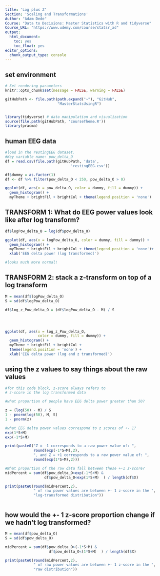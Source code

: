 ```yaml
---
title: 'Log plus Z'
Section: 'Scaling and Transformations'
Author: "Adam Dede"
Course: "Data to Decisions: Master Statistics with R and tidyverse"
Course_URL: "https://www.udemy.com/course/statsr_ad" 
output:
  html_document:
    toc: yes
    toc_float: yes
editor_options:
  chunk_output_type: console
---
```



## set environment

```r

# Set rendering parameters
knitr::opts_chunk$set(message = FALSE, warning = FALSE)

gitHubPath <- file.path(path.expand("~"), "GitHub", 
                        "MasterStatsUsingR")


library(tidyverse) # data manipulation and visualization
source(file.path(gitHubPath, 'courseTheme.R'))
library(pracma)

```

## human EEG data 

```r
#load in the restingEEG dataset. 
#Key variable name: pow_delta_O
df = read.csv(file.path(gitHubPath, 'data',
                              'restingEEG.csv'))

df$dummy = as.factor(1) 
df <- df %>% filter(pow_delta_O < 250, pow_delta_O > 0)

ggplot(df, aes(x = pow_delta_O, color = dummy, fill = dummy)) + 
  geom_histogram() + 
  myTheme + brightFil + brightCol + theme(legend.position = 'none')

```

## TRANSFORM 1: What do EEG power values look like after log transform? 

```r

df$logPow_delta_O = log(df$pow_delta_O)

ggplot(df, aes(x = logPow_delta_O, color = dummy, fill = dummy)) + 
  geom_histogram() + 
  myTheme + brightFil + brightCol + theme(legend.position = 'none')+ 
  xlab('EEG delta power (log transformed)') 

#looks much more normal! 


```


## TRANSFORM 2: stack a z-transform on top of a log transform

```r

M = mean(df$logPow_delta_O)
S = sd(df$logPow_delta_O)

df$log_z_Pow_delta_O = (df$logPow_delta_O - M) / S




ggplot(df, aes(x = log_z_Pow_delta_O, 
               color = dummy, fill = dummy)) + 
  geom_histogram() + 
  myTheme + brightFil + brightCol + 
  theme(legend.position = 'none') + 
  xlab('EEG delta power (log and z transformed)') 


```

## using the z values to say things about the raw values

```r

#for this code block, z-score always refers to 
# z-score in the log transformed data

#what proportion of people have EEG delta power greater than 50? 

z = (log(50) - M) / S
1 - pnorm(log(50), M, S)
1 - pnorm(z)

#what EEG delta power values correspond to z scores of +- 1? 
exp(1*S+M)
exp(-1*S+M)

print(paste0("Z = -1 corresponds to a raw power value of: ", 
             round(exp(-1*S+M),2),
             ", and Z = +1 corresponds to a raw power value of: ", 
             round(exp(1*S+M),2)))

#What proportion of the raw data fall between these +-1 z-score? 
midPercent = sum(df$pow_delta_O>exp(-1*S+M) & 
                  df$pow_delta_O<exp(1*S+M)  ) / length(df$X) 

print(paste0(round(midPercent,2), 
             " of raw power values are between +- 1 z-score in the ",
             "log-transformed distribution"))



```

## how would the +- 1 z-score proportion change if we hadn't log transformed?

```r

M = mean(df$pow_delta_O)
S = sd(df$pow_delta_O)

midPercent = sum(df$pow_delta_O>(-1*S+M) & 
                    df$pow_delta_O<(1*S+M)  ) / length(df$X)  

print(paste0(round(midPercent,2), 
             " of raw power values are between +- 1 z-score in the ",
             "raw distribution"))



```


